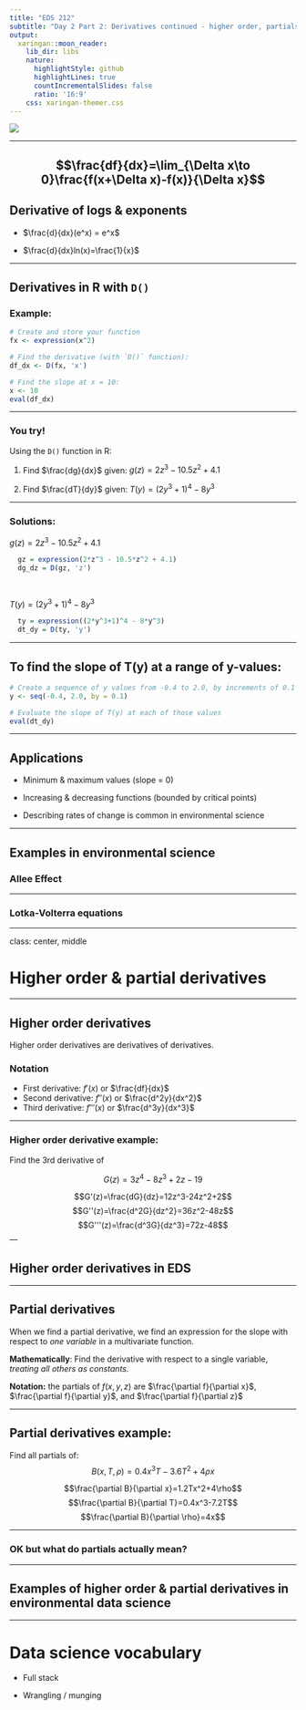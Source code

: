 ```yaml
---
title: "EDS 212"
subtitle: "Day 2 Part 2: Derivatives continued - higher order, partials, computation, & application"  
output:
  xaringan::moon_reader:
    lib_dir: libs
    nature:
      highlightStyle: github
      highlightLines: true
      countIncrementalSlides: false
      ratio: '16:9'
    css: xaringan-themer.css
---
```


![](slide_images/derivative_9.jpg)

---

$$\frac{df}{dx}=\lim_{\Delta x\to 0}\frac{f(x+\Delta x)-f(x)}{\Delta x}$$
---

## Derivative of logs & exponents

- $\frac{d}{dx}(e^x) = e^x$

- $\frac{d}{dx}ln(x)=\frac{1}{x}$

---

## Derivatives in R with `D()`

### Example: 

```r
# Create and store your function
fx <- expression(x^2)

# Find the derivative (with `D()` function):
df_dx <- D(fx, 'x')

# Find the slope at x = 10:
x <- 10
eval(df_dx)
```

---

### You try! 

Using the `D()` function in R:

1. Find $\frac{dg}{dx}$ given: $g(z) = 2z^3-10.5z^2+4.1$

2. Find $\frac{dT}{dy}$ given: $T(y) = (2y^3+1)^4-8y^3$

---

### Solutions: 

$g(z) = 2z^3-10.5z^2+4.1$

```r
  gz = expression(2*z^3 - 10.5*z^2 + 4.1)
  dg_dz = D(gz, 'z')
```

</br>

$T(y) = (2y^3+1)^4-8y^3$

```r
  ty = expression((2*y^3+1)^4 - 8*y^3)
  dt_dy = D(ty, 'y')
```

---

## To find the slope of T(y) at a range of y-values:

```r

# Create a sequence of y values from -0.4 to 2.0, by increments of 0.1
y <- seq(-0.4, 2.0, by = 0.1)

# Evaluate the slope of T(y) at each of those values
eval(dt_dy)
```

---

## Applications 

- Minimum & maximum values (slope = 0)

- Increasing & decreasing functions (bounded by critical points)

- Describing rates of change is common in environmental science

---

## Examples in environmental science

### Allee Effect 



---

### Lotka-Volterra equations

---

class: center, middle

# Higher order & partial derivatives

---

## Higher order derivatives

Higher order derivatives are derivatives of derivatives. 

### Notation

- First derivative: $f'(x)$ or $\frac{df}{dx}$
- Second derivative: $f''(x)$ or $\frac{d^2y}{dx^2}$
- Third derivative: $f'''(x)$ or $\frac{d^3y}{dx^3}$

---

### Higher order derivative example: 

Find the 3rd derivative of

$$G(z)=3z^4-8z^3+2z-19$$

$$G'(z)=\frac{dG}{dz}=12z^3-24z^2+2$$
$$G''(z)=\frac{d^2G}{dz^2}=36z^2-48z$$
$$G'''(z)=\frac{d^3G}{dz^3}=72z-48$$
---

## Higher order derivatives in EDS

---

## Partial derivatives

When we find a partial derivative, we find an expression for the slope with respect to *one variable* in a multivariate function.

**Mathematically**: Find the derivative with respect to a single variable, *treating all others as constants.* 

**Notation:** the partials of $f(x,y,z)$ are $\frac{\partial f}{\partial x}$, $\frac{\partial f}{\partial y}$, and $\frac{\partial f}{\partial z}$

---

## Partial derivatives example: 

Find all partials of: 
$$B(x,T,\rho)=0.4x^3T-3.6T^2+4\rho x$$

$$\frac{\partial B}{\partial x}=1.2Tx^2+4\rho$$
$$\frac{\partial B}{\partial T}=0.4x^3-7.2T$$
$$\frac{\partial B}{\partial \rho}=4x$$

---

### OK but what do partials actually mean?

---


## Examples of higher order & partial derivatives in environmental data science

---

# Data science vocabulary

- Full stack

- Wrangling / munging

